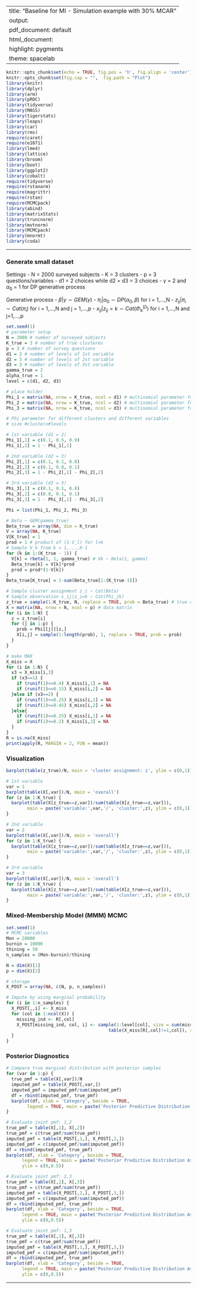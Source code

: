 
---
title: "Baseline for MI - Simulation example with 30% MCAR"
output:
  pdf_document: default
  html_document:
    highlight: pygments
    theme: spacelab
---

```r
knitr::opts_chunk$set(echo = TRUE, fig.pos = 'h', fig.align = 'center')
knitr::opts_chunk$set(fig.cap = "",  fig.path = "Plot")
library(knitr)
library(dplyr)
library(arm)
library(pROC)
library(tidyverse)
library(MASS)
library(tigerstats)
library(leaps)
library(car)
library(rms)
require(caret)
require(e1071)
library(lme4) 
library(lattice)
library(broom)
library(boot)
library(ggplot2)
library(cobalt)
require(tidyverse)
require(rstanarm)
require(magrittr)
require(rstan)
require(MCMCpack)
library(abind)
library(matrixStats)
library(truncnorm)
library(mvtnorm)
library(MCMCpack)
library(mnormt)
library(coda)
```

* * *
### Generate small dataset

Settings 
- N = 2000 surveyed subjects
- K = 3 clusters
- p = 3 questions/variables
- d1 = 2 choices while d2 = d3 = 3 choices
- $\gamma$ = 2 and $\alpha_0$ = 1 for DP generative process

Generative process
- $\beta|\gamma \sim GEM(\gamma)$
- $\pi_i|\alpha_0 \sim DP(\alpha_0, \beta)$ for i = 1,...,N
- $z_{ij}|\pi_i \sim Cat(\pi_i)$ for i = 1,...,N and j = 1,...,p
- $x_{ij}|z_{ij}=k \sim Cat(\Phi^{(j)}_k)$ for i = 1,...,N and j=1,...,p

```r
set.seed(1)
# parameter setup
N = 2000 # number of surveyed subjects
K_true = 3 # number of true clusteres
p = 3 # number of survey questions
d1 = 2 # number of levels of 1st variable
d2 = 3 # number of levels of 2st variable
d3 = 3 # number of levels of 3st variable
gamma_true = 2
alpha_true = 1
level = c(d1, d2, d3)

# place holder
Phi_1 = matrix(NA, nrow = K_true, ncol = d1) # multinomial parameter for 1st variable
Phi_2 = matrix(NA, nrow = K_true, ncol = d2) # multinomial parameter for 2nd variable
Phi_3 = matrix(NA, nrow = K_true, ncol = d3) # multinomial parameter for 3rd variable

```

```r
# Phi parameter for different clusters and different variables
# size #clusterx#levels

# 1st variable (d1 = 2)
Phi_1[,1] = c(0.1, 0.5, 0.9)
Phi_1[,2] = 1 - Phi_1[,1]

# 2nd variable (d2 = 3)
Phi_2[,1] = c(0.1, 0.1, 0.8)
Phi_2[,2] = c(0.1, 0.8, 0.1)
Phi_2[,3] = 1 - Phi_2[,1] - Phi_2[,2]

# 3rd variable (d3 = 3)
Phi_3[,1] = c(0.1, 0.1, 0.8)
Phi_3[,2] = c(0.8, 0.1, 0.1)
Phi_3[,3] = 1 - Phi_3[,1] - Phi_3[,2]

Phi = list(Phi_1, Phi_2, Phi_3)
```

```r
# Beta ~ GEM(gamma_true)
Beta_true = array(NA, dim = K_true)
V = array(NA, K_true)
V[K_true] = 1
prod = 1 # product of (1-V_l) for l<k
# Sample V_k from k = 1,...,K-1
for (k in 1:(K_true - 1)) {
  V[k] = rbeta(1, 1, gamma_true) # Vk ~ Beta(1, gamma)
  Beta_true[k] = V[k]*prod
  prod = prod*(1-V[k])
}
Beta_true[K_true] = 1-sum(Beta_true[1:(K_true-1)])
```

```r
# Sample cluster assignment z_i ~ Cat(Beta)
# Sample observation x_ij|z_i=k ~ Cat(Phi_jk)
z_true = sample(1:K_true, N, replace = TRUE, prob = Beta_true) # true cluster assignment
X = matrix(NA, nrow = N, ncol = p) # data matrix
for (i in 1:N) {
  z = z_true[i]
  for (j in 1:p) {
    prob = Phi[[j]][z,]
    X[i,j] = sample(1:length(prob), 1, replace = TRUE, prob = prob)
  }
}
```

```r
# make MAR
X_miss = X
for (i in 1:N) {
  x3 = X_miss[i,3]
  if (x3==1) {
    if (runif(1)<=0.4) X_miss[i,1] = NA
    if (runif(1)<=0.15) X_miss[i,2] = NA
  }else if (x3==2) {
    if (runif(1)<=0.25) X_miss[i,1] = NA
    if (runif(1)<=0.45) X_miss[i,2] = NA
  }else{
    if (runif(1)<=0.25) X_miss[i,1] = NA
    if (runif(1)<=0.2) X_miss[i,2] = NA
  }
}
R = is.na(X_miss)
print(apply(R, MARGIN = 2, FUN = mean))
```

### Visualization

```r
barplot(table(z_true)/N, main = 'cluster assignment: z', ylim = c(0,1))
```

```r
# 1st variable
var = 1
barplot(table(X[,var])/N, main = 'overall')
for (z in 1:K_true) {
  barplot(table(X[z_true==z,var])/sum(table(X[z_true==z,var])), 
        main = paste('variable:',var,'/', 'cluster:',z), ylim = c(0,1))
}
```

```r
# 2nd variable
var = 2
barplot(table(X[,var])/N, main = 'overall')
for (z in 1:K_true) {
  barplot(table(X[z_true==z,var])/sum(table(X[z_true==z,var])), 
        main = paste('variable:',var,'/', 'cluster:',z), ylim = c(0,1))
}
```

```r
# 3rd variable
var = 3
barplot(table(X[,var])/N, main = 'overall')
for (z in 1:K_true) {
  barplot(table(X[z_true==z,var])/sum(table(X[z_true==z,var])), 
        main = paste('variable:',var,'/', 'cluster:',z), ylim = c(0,1))
}
```

### Mixed-Membership Model (MMM) MCMC

```r
set.seed(1)
# MCMC variables
Mon = 20000
burnin = 10000
thining = 50
n_samples = (Mon-burnin)/thining

N = dim(X)[1]
p = dim(X)[2]

# storage
X_POST = array(NA, c(N, p, n_samples))

# Impute by using marginal probability
for (i in 1:n_samples) {
  X_POST[,,i] <- X_miss
  for (col in 1:ncol(X)) {
    missing_ind <- R[,col]
    X_POST[missing_ind, col, i] <- sample(1:level[col], size = sum(missing_ind),
                                       table(X_miss[R[,col]!=1,col]), replace = TRUE)
  }
}
```



### Posterior Diagnostics

```r
# Compare true marginal distribution with posterior samples
for (var in 1:p) {
  true_pmf = table(X[,var])/N
  imputed_pmf = table(X_POST[,var,])
  imputed_pmf = imputed_pmf/sum(imputed_pmf)
  df = rbind(imputed_pmf, true_pmf)
  barplot(df, xlab = 'Category', beside = TRUE, 
        legend = TRUE, main = paste('Posterior Predictive Distribution Assessment: j =', var))
}
```

```r
# Evaluate joint pmf: 1,2
true_pmf = table(X[,1], X[,2])
true_pmf = c(true_pmf/sum(true_pmf))
imputed_pmf = table(X_POST[,1,], X_POST[,2,])
imputed_pmf = c(imputed_pmf/sum(imputed_pmf))
df = rbind(imputed_pmf, true_pmf)
barplot(df, xlab = 'Category', beside = TRUE, 
      legend = TRUE, main = paste('Posterior Predictive Distribution Assessment: joint pmf 1,2'),
      ylim = c(0,0.5))
```

```r
# Evaluate joint pmf: 2,3
true_pmf = table(X[,2], X[,3])
true_pmf = c(true_pmf/sum(true_pmf))
imputed_pmf = table(X_POST[,2,], X_POST[,3,])
imputed_pmf = c(imputed_pmf/sum(imputed_pmf))
df = rbind(imputed_pmf, true_pmf)
barplot(df, xlab = 'Category', beside = TRUE, 
      legend = TRUE, main = paste('Posterior Predictive Distribution Assessment: joint pmf 2,3'),
      ylim = c(0,0.5))
```

```r
# Evaluate joint pmf: 1,3
true_pmf = table(X[,1], X[,3])
true_pmf = c(true_pmf/sum(true_pmf))
imputed_pmf = table(X_POST[,1,], X_POST[,3,])
imputed_pmf = c(imputed_pmf/sum(imputed_pmf))
df = rbind(imputed_pmf, true_pmf)
barplot(df, xlab = 'Category', beside = TRUE, 
      legend = TRUE, main = paste('Posterior Predictive Distribution Assessment: joint pmf 1,3'),
      ylim = c(0,0.5))
```
* * *



